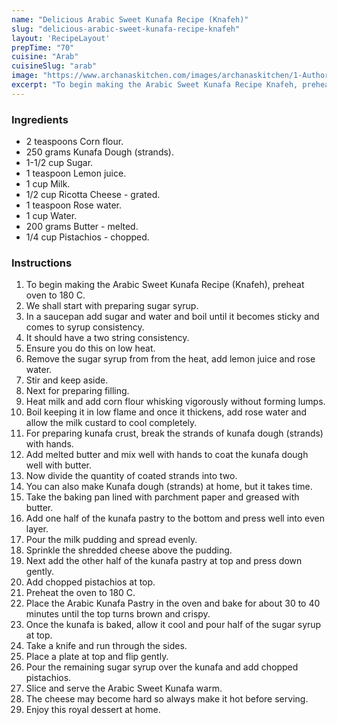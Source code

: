 ---
name: "Delicious Arabic Sweet Kunafa Recipe (Knafeh)"
slug: "delicious-arabic-sweet-kunafa-recipe-knafeh"
layout: 'RecipeLayout'
prepTime: "70"
cuisine: "Arab"
cuisineSlug: "arab"
image: "https://www.archanaskitchen.com/images/archanaskitchen/1-Author/Swathy_Nandhini_/KUNAFA__KNAFEH.jpg"
excerpt: "To begin making the Arabic Sweet Kunafa Recipe Knafeh, preheat oven to 180 C"
---

### Ingredients

- 2 teaspoons Corn flour.
- 250 grams Kunafa Dough (strands).
- 1-1/2 cup Sugar.
- 1 teaspoon Lemon juice.
- 1 cup Milk.
- 1/2 cup Ricotta Cheese - grated.
- 1 teaspoon Rose water.
- 1 cup Water.
- 200 grams Butter - melted.
- 1/4 cup Pistachios - chopped.

### Instructions

1. To begin making the Arabic Sweet Kunafa Recipe (Knafeh), preheat oven to 180 C.
1. We shall start with preparing sugar syrup.
1. In a saucepan add sugar and water and boil until it becomes sticky and comes to syrup consistency.
1. It should have a two string consistency.
1. Ensure you do this on low heat.
1. Remove the sugar syrup from from the heat, add lemon juice and rose water.
1. Stir and keep aside.
1. Next for preparing filling.
1. Heat milk and add corn flour whisking vigorously without forming lumps.
1. Boil keeping it in low flame and once it thickens, add rose water and allow the milk custard to cool completely.
1. For preparing kunafa crust, break the strands of kunafa dough (strands) with hands.
1. Add melted butter and mix well with hands to coat the kunafa dough well with butter.
1. Now divide the quantity of coated strands into two.
1. You can also make Kunafa dough (strands) at home, but it takes time.
1. Take the baking pan lined with parchment paper and greased with butter.
1. Add one half of the kunafa pastry to the bottom and press well into even layer.
1. Pour the milk pudding and spread evenly.
1. Sprinkle the shredded cheese above the pudding.
1. Next add the other half of the kunafa pastry at top and press down gently.
1. Add chopped pistachios at top.
1. Preheat the oven to 180 C.
1. Place the Arabic Kunafa Pastry in the oven and bake for about 30 to 40 minutes until the top turns brown and crispy.
1. Once the kunafa is baked, allow it cool and pour half of the sugar syrup at top.
1. Take a knife and run through the sides.
1. Place a plate at top and flip gently.
1. Pour the remaining sugar syrup over the kunafa and add chopped pistachios.
1. Slice and serve the Arabic Sweet Kunafa warm.
1. The cheese may become hard so always make it hot before serving.
1. Enjoy this royal dessert at home.

